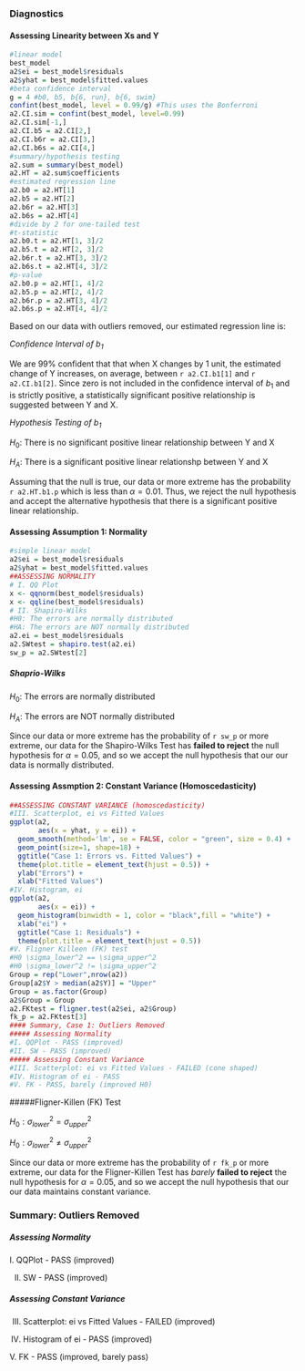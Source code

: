 ### Diagnostics

#### Assessing Linearity between Xs and Y

```r

#linear model
best_model
a2$ei = best_model$residuals
a2$yhat = best_model$fitted.values
#beta confidence interval
g = 4 #b0, b5, b{6, run}, b{6, swim}
confint(best_model, level = 0.99/g) #This uses the Bonferroni
a2.CI.sim = confint(best_model, level=0.99)
a2.CI.sim[-1,]
a2.CI.b5 = a2.CI[2,]
a2.CI.b6r = a2.CI[3,]
a2.CI.b6s = a2.CI[4,]
#summary/hypothesis testing
a2.sum = summary(best_model)
a2.HT = a2.sum$coefficients
#estimated regression line
a2.b0 = a2.HT[1]
a2.b5 = a2.HT[2]
a2.b6r = a2.HT[3]
a2.b6s = a2.HT[4]
#divide by 2 for one-tailed test
#t-statistic
a2.b0.t = a2.HT[1, 3]/2
a2.b5.t = a2.HT[2, 3]/2
a2.b6r.t = a2.HT[3, 3]/2
a2.b6s.t = a2.HT[4, 3]/2
#p-value
a2.b0.p = a2.HT[1, 4]/2
a2.b5.p = a2.HT[2, 4]/2
a2.b6r.p = a2.HT[3, 4]/2
a2.b6s.p = a2.HT[4, 4]/2
```

Based on our data with outliers removed, our estimated regression line is:


*Confidence Interval of $b_1$*

We are 99% confident that that when X changes by 1 unit, the estimated change of Y increases, on average, between `r a2.CI.b1[1]` and `r a2.CI.b1[2]`. Since zero is not included in the confidence interval of $b_1$ and is strictly positive, a statistically significant positive relationship is suggested between Y and X.

*Hypothesis Testing of $b_1$*

$H_0$: There is no significant positive linear relationship between Y and X

$H_A$: There is a significant positive linear relationshp between Y and X

Assuming that the null is true, our data or more extreme has the probability `r a2.HT.b1.p` which is less than $\alpha = 0.01$. Thus, we reject the null hypothesis and accept the alternative hypothesis that there is a significant positive linear relationship.

#### Assessing Assumption 1: Normality

```r
#simple linear model
a2$ei = best_model$residuals
a2$yhat = best_model$fitted.values
##ASSESSING NORMALITY
# I. QQ Plot
x <- qqnorm(best_model$residuals)
x <- qqline(best_model$residuals)
# II. Shapiro-Wilks
#H0: The errors are normally distributed
#HA: The errors are NOT normally distributed
a2.ei = best_model$residuals
a2.SWtest = shapiro.test(a2.ei)
sw_p = a2.SWtest[2]
```

##### Shaprio-Wilks

$H_0:$ The errors are normally distributed

$H_A:$ The errors are NOT normally distributed

Since our data or more extreme has the probability of `r sw_p` or more extreme, our data for the Shapiro-Wilks Test has **failed to reject** the null hypothesis for $\alpha = 0.05$, and so we accept the null hypothesis that our our data is normally distributed.

#### Assessing Assmption 2: Constant Variance (Homoscedasticity)

```r
##ASSESSING CONSTANT VARIANCE (homoscedasticity)
#III. Scatterplot, ei vs Fitted Values
ggplot(a2, 
       aes(x = yhat, y = ei)) +
  geom_smooth(method='lm', se = FALSE, color = "green", size = 0.4) +
  geom_point(size=1, shape=18) +
  ggtitle("Case 1: Errors vs. Fitted Values") +
  theme(plot.title = element_text(hjust = 0.5)) +
  ylab("Errors") +
  xlab("Fitted Values")
#IV. Histogram, ei
ggplot(a2,
       aes(x = ei)) + 
  geom_histogram(binwidth = 1, color = "black",fill = "white") + 
  xlab("ei") + 
  ggtitle("Case 1: Residuals") +
  theme(plot.title = element_text(hjust = 0.5))
#V. Fligner Killeen (FK) test
#H0 \sigma_lower^2 == \sigma_upper^2
#H0 \sigma_lower^2 != \sigma_upper^2
Group = rep("Lower",nrow(a2))
Group[a2$Y > median(a2$Y)] = "Upper"
Group = as.factor(Group)
a2$Group = Group
a2.FKtest = fligner.test(a2$ei, a2$Group)
fk_p = a2.FKtest[3]
#### Summary, Case 1: Outliers Removed
##### Assessing Normality
#I. QQPlot - PASS (improved)
#II. SW - PASS (improved)
##### Assessing Constant Variance
#III. Scatterplot: ei vs Fitted Values - FAILED (cone shaped)
#IV. Histogram of ei - PASS
#V. FK - PASS, barely (improved H0)

```

#####Fligner-Killen (FK) Test

$H_0: \sigma_{lower} ^2 = \sigma_{upper} ^2$

$H_0: \sigma_{lower} ^2 \neq \sigma_{upper} ^2$

Since our data or more extreme has the probability of `r fk_p` or more extreme, our data for the Fligner-Killen Test has *barely* **failed to reject** the null hypothesis for $\alpha = 0.05$, and so we accept the null hypothesis that our our data maintains constant variance.

### Summary: Outliers Removed

##### Assessing Normality

I. QQPlot - PASS (improved)

II. SW - PASS (improved)

##### Assessing Constant Variance

III. Scatterplot: ei vs Fitted Values - FAILED (improved)

IV. Histogram of ei - PASS (improved)

V. FK - PASS (improved, barely pass)